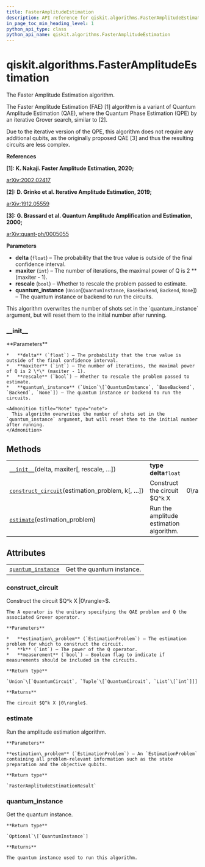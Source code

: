 ```yaml
---
title: FasterAmplitudeEstimation
description: API reference for qiskit.algorithms.FasterAmplitudeEstimation
in_page_toc_min_heading_level: 1
python_api_type: class
python_api_name: qiskit.algorithms.FasterAmplitudeEstimation
---
```


# qiskit.algorithms.FasterAmplitudeEstimation

<Class id="qiskit.algorithms.FasterAmplitudeEstimation" isDedicatedPage={true} github="https://github.com/qiskit/qiskit/tree/stable/0.17/qiskit/algorithms/amplitude_estimators/fae.py" signature="FasterAmplitudeEstimation(delta, maxiter, rescale=True, quantum_instance=None)">
  The Faster Amplitude Estimation algorithm.

  The Faster Amplitude Estimation (FAE) \[1] algorithm is a variant of Quantum Amplitude Estimation (QAE), where the Quantum Phase Estimation (QPE) by an iterative Grover search, similar to \[2].

  Due to the iterative version of the QPE, this algorithm does not require any additional qubits, as the originally proposed QAE \[3] and thus the resulting circuits are less complex.

  **References**

  **\[1]: K. Nakaji. Faster Amplitude Estimation, 2020;**

  [arXiv:2002.02417](https://arxiv.org/pdf/2003.02417.pdf)

  **\[2]: D. Grinko et al. Iterative Amplitude Estimation, 2019;**

  [arXiv:1912.05559](http://arxiv.org/abs/1912.05559)

  **\[3]: G. Brassard et al. Quantum Amplitude Amplification and Estimation, 2000;**

  [arXiv:quant-ph/0005055](http://arxiv.org/abs/quant-ph/0005055)

  **Parameters**

  *   **delta** (`float`) – The probability that the true value is outside of the final confidence interval.
  *   **maxiter** (`int`) – The number of iterations, the maximal power of Q is 2 \*\* (maxiter - 1).
  *   **rescale** (`bool`) – Whether to rescale the problem passed to estimate.
  *   **quantum\_instance** (`Union`\[`QuantumInstance`, `BaseBackend`, `Backend`, `None`]) – The quantum instance or backend to run the circuits.

  <Admonition title="Note" type="note">
    This algorithm overwrites the number of shots set in the `quantum_instance` argument, but will reset them to the initial number after running.
  </Admonition>

  ### \_\_init\_\_

  <Function id="qiskit.algorithms.FasterAmplitudeEstimation.__init__" name="__init__" signature="__init__(delta, maxiter, rescale=True, quantum_instance=None)">
    **Parameters**

    *   **delta** (`float`) – The probability that the true value is outside of the final confidence interval.
    *   **maxiter** (`int`) – The number of iterations, the maximal power of Q is 2 \*\* (maxiter - 1).
    *   **rescale** (`bool`) – Whether to rescale the problem passed to estimate.
    *   **quantum\_instance** (`Union`\[`QuantumInstance`, `BaseBackend`, `Backend`, `None`]) – The quantum instance or backend to run the circuits.

    <Admonition title="Note" type="note">
      This algorithm overwrites the number of shots set in the `quantum_instance` argument, but will reset them to the initial number after running.
    </Admonition>
  </Function>

  ## Methods

  |                                                                                                                                                                                     |                                         |              |
  | ----------------------------------------------------------------------------------------------------------------------------------------------------------------------------------- | --------------------------------------- | ------------ |
  | [`__init__`](#qiskit.algorithms.FasterAmplitudeEstimation.__init__ "qiskit.algorithms.FasterAmplitudeEstimation.__init__")(delta, maxiter\[, rescale, …])                           | **type delta**`float`                   |              |
  | [`construct_circuit`](#qiskit.algorithms.FasterAmplitudeEstimation.construct_circuit "qiskit.algorithms.FasterAmplitudeEstimation.construct_circuit")(estimation\_problem, k\[, …]) | Construct the circuit \$Q^k X           | 0\rangle>\$. |
  | [`estimate`](#qiskit.algorithms.FasterAmplitudeEstimation.estimate "qiskit.algorithms.FasterAmplitudeEstimation.estimate")(estimation\_problem)                                     | Run the amplitude estimation algorithm. |              |

  ## Attributes

  |                                                                                                                                                    |                           |
  | -------------------------------------------------------------------------------------------------------------------------------------------------- | ------------------------- |
  | [`quantum_instance`](#qiskit.algorithms.FasterAmplitudeEstimation.quantum_instance "qiskit.algorithms.FasterAmplitudeEstimation.quantum_instance") | Get the quantum instance. |

  ### construct\_circuit

  <Function id="qiskit.algorithms.FasterAmplitudeEstimation.construct_circuit" name="construct_circuit" signature="construct_circuit(estimation_problem, k, measurement=False)">
    Construct the circuit $Q^k X |0\rangle>$.

    The A operator is the unitary specifying the QAE problem and Q the associated Grover operator.

    **Parameters**

    *   **estimation\_problem** (`EstimationProblem`) – The estimation problem for which to construct the circuit.
    *   **k** (`int`) – The power of the Q operator.
    *   **measurement** (`bool`) – Boolean flag to indicate if measurements should be included in the circuits.

    **Return type**

    `Union`\[`QuantumCircuit`, `Tuple`\[`QuantumCircuit`, `List`\[`int`]]]

    **Returns**

    The circuit $Q^k X |0\rangle$.
  </Function>

  ### estimate

  <Function id="qiskit.algorithms.FasterAmplitudeEstimation.estimate" name="estimate" signature="estimate(estimation_problem)">
    Run the amplitude estimation algorithm.

    **Parameters**

    **estimation\_problem** (`EstimationProblem`) – An `EstimationProblem` containing all problem-relevant information such as the state preparation and the objective qubits.

    **Return type**

    `FasterAmplitudeEstimationResult`
  </Function>

  ### quantum\_instance

  <Function id="qiskit.algorithms.FasterAmplitudeEstimation.quantum_instance" name="quantum_instance" signature="property quantum_instance">
    Get the quantum instance.

    **Return type**

    `Optional`\[`QuantumInstance`]

    **Returns**

    The quantum instance used to run this algorithm.
  </Function>
</Class>

